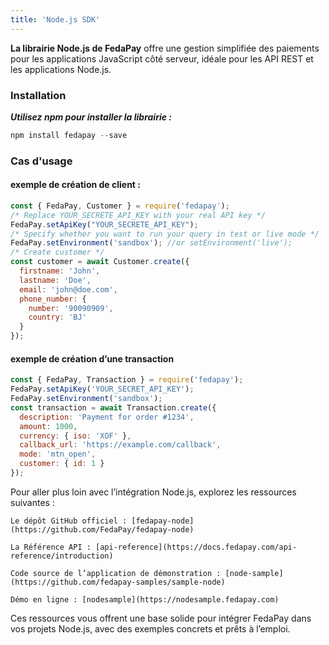 ```yaml
---
title: 'Node.js SDK'
---
```


**La librairie Node.js de FedaPay** offre une gestion simplifiée des paiements pour les applications JavaScript côté serveur, idéale pour les API REST et les applications Node.js.

### Installation

***Utilisez npm pour installer la librairie :***

```javascript
npm install fedapay --save
```

### Cas d'usage

#### exemple de création de client  :

```javascript
const { FedaPay, Customer } = require('fedapay');
/* Replace YOUR_SECRETE_API_KEY with your real API key */
FedaPay.setApiKey("YOUR_SECRETE_API_KEY");
/* Specify whether you want to run your query in test or live mode */
FedaPay.setEnvironment('sandbox'); //or setEnvironment('live');
/* Create customer */
const customer = await Customer.create({
  firstname: 'John',
  lastname: 'Doe',
  email: 'john@doe.com',
  phone_number: {
	number: '90090909',
	country: 'BJ'
  }
});

```

#### exemple de création d’une transaction

```javascript
const { FedaPay, Transaction } = require('fedapay');
FedaPay.setApiKey('YOUR_SECRET_API_KEY');
FedaPay.setEnvironment('sandbox');
const transaction = await Transaction.create({
  description: 'Payment for order #1234',
  amount: 1000,
  currency: { iso: 'XOF' },
  callback_url: 'https://example.com/callback',
  mode: 'mtn_open',
  customer: { id: 1 }
});
```

<Note>
  Pour aller plus loin avec l’intégration Node.js, explorez les ressources suivantes :

    Le dépôt GitHub officiel : [fedapay-node](https://github.com/FedaPay/fedapay-node)

    La Référence API : [api-reference](https://docs.fedapay.com/api-reference/introduction)

    Code source de l’application de démonstration : [node-sample](https://github.com/fedapay-samples/sample-node)

    Démo en ligne : [nodesample](https://nodesample.fedapay.com)

Ces ressources vous offrent une base solide pour intégrer FedaPay dans vos projets Node.js, avec des exemples concrets et prêts à l’emploi.
</Note>